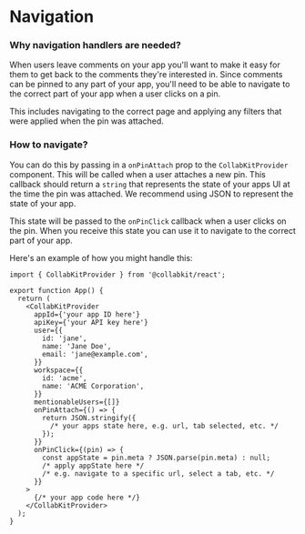 # Navigation

### Why navigation handlers are needed?

When users leave comments on your app you'll want to make it easy for them to get back to the comments they're interested in. Since comments can be pinned to any part of your app, you'll need to be able to navigate to the correct part of your app when a user clicks on a pin.

This includes navigating to the correct page and applying any filters that were applied when the pin was attached.

### How to navigate?

You can do this by passing in a `onPinAttach` prop to the `CollabKitProvider` component. This will be called when a user attaches a new pin. This callback should return a `string` that represents the state of your apps UI at the time the pin was attached. We recommend using JSON to represent the state of your app.

This state will be passed to the `onPinClick` callback when a user clicks on the pin. When you receive this state you can use it to navigate to the correct part of your app.

Here's an example of how you might handle this:

```tsx
import { CollabKitProvider } from '@collabkit/react';

export function App() {
  return (
    <CollabKitProvider
      appId={'your app ID here'}
      apiKey={'your API key here'}
      user={{
        id: 'jane',
        name: 'Jane Doe',
        email: 'jane@example.com',
      }}
      workspace={{
        id: 'acme',
        name: 'ACME Corporation',
      }}
      mentionableUsers={[]}
      onPinAttach={() => {
        return JSON.stringify({
          /* your apps state here, e.g. url, tab selected, etc. */
        });
      }}
      onPinClick={(pin) => {
        const appState = pin.meta ? JSON.parse(pin.meta) : null;
        /* apply appState here */
        /* e.g. navigate to a specific url, select a tab, etc. */
      }}
    >
      {/* your app code here */}
    </CollabKitProvider>
  );
}
```
